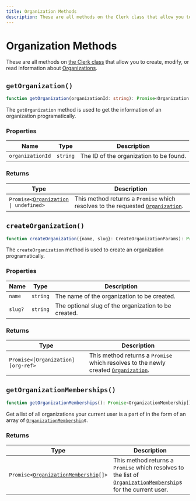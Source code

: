 ```yaml
---
title: Organization Methods
description: These are all methods on the Clerk class that allow you to create, modify, or read information about Organizations.
---
```


# Organization Methods

These are all methods on [the Clerk class](/docs/references/javascript/clerk/clerk) that allow you to create, modify, or read information about [Organizations](/docs/references/javascript/organization/organization).

## `getOrganization()`

```typescript
function getOrganization(organizationId: string): Promise<Organization | undefined>;
```

The `getOrganization` method is used to get the information of an organization programatically.


### Properties

| Name | Type | Description |
| --- | --- | --- |
| `organizationId` | `string` | The ID of the organization to be found. |

### Returns

| Type | Description |
| --- | --- |
| <code>Promise\<[Organization][org-ref] \| undefined\></code> | This method returns a `Promise` which resolves to the requested [`Organization`][org-ref]. |

## `createOrganization()`

```typescript
function createOrganization({name, slug}: CreateOrganizationParams): Promise<Organization>;
```

The `createOrganization` method is used to create an organization programatically.

### Properties

| Name | Type | Description |
| --- | --- | --- |
| `name` | `string` | The name of the organization to be created. |
| `slug?` | `string` | The optional slug of the organization to be created. |

### Returns

| Type | Description |
| --- | --- |
| <code>Promise\<[Organization][org-ref\></code> | This method returns a `Promise` which resolves to the newly created [`Organization`][org-ref]. |

## `getOrganizationMemberships()`

```typescript
function getOrganizationMemberships(): Promise<OrganizationMembership[]>;
```

Get a list of all organizations your current user is a part of in the form of an array of [`OrganizationMembership`][orgmem-ref]s.


### Returns

| Type | Description |
| --- | --- |
| <code>Promise\<[OrganizationMembership][orgmem-ref][]\></code> | This method returns a `Promise` which resolves to the list of [`OrganizationMembership`][orgmem-ref]s for the current user. |

[org-ref]: /docs/references/javascript/organization/organization
[orgmem-ref]: /docs/references/javascript/organization-membership
